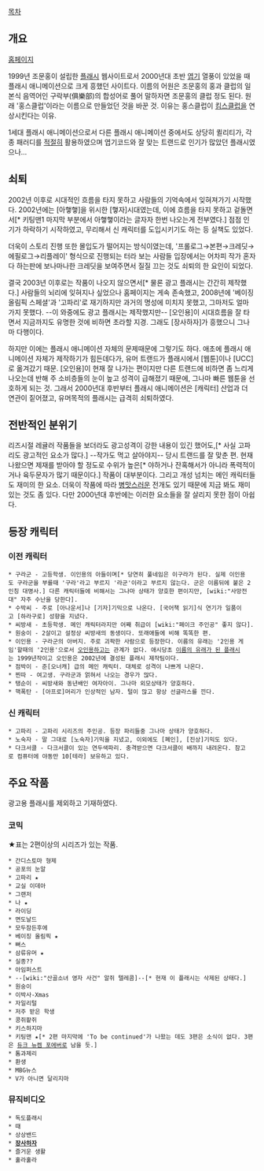 [[목차]]

== 개요 ==
[http://www.hongskuracbu.com/ 홈페이지]

1999년 조문홍이 설립한 [[플래시]] 웹사이트로서 2000년대 초반 [[엽기]] 열풍이 있었을 때 플래시 애니메이션으로 크게 흥했던 사이트다. 이름의 어원은 조문홍의 홍과 클럽의 일본식 음역어인 구락부(俱樂部)의 합성어로 풀어 말하자면 조문홍의 클럽 정도 된다. 원래 '홍스클럽'이라는 이름으로 만들었던 것을 바꾼 것. 이유는 홍스클럽이 [[킴스클럽]]을 연상시킨다는 이유.

1세대 플래시 애니메이션으로서 다른 플래시 애니메이션 중에서도 상당히 퀼리티가, 각종 패러디를 [[적절]]히 활용하였으며 엽기코드와 잘 맞는 트랜드로 인기가 많았던 플래시였으나...

== 쇠퇴 ==
2002년 이후로 시대적인 흐름을 타지 못하고 사람들의 기억속에서 잊혀져가기 시작했다. 2002년에는 [아햏햏]을 위시한 [햏자]시대였는데, 이에 흐름을 타지 못하고 겉돌면서[* 키팅맨1 마지막 부분에서 아햏햏이라는 글자자 한번 나오는게 전부였다.] 점점 인기가 하락하기 시작하였고, 무리해서 신 캐릭터를 도입시키기도 하는 등 실책도 있었다.

더욱이 스토리 진행 또한 몰입도가 떨어지는 방식이였는데, '프롤로그→본편→크레딧→에필로그→리플레이' 형식으로 진행되는 터라 보는 사람들 입장에서는 어차피 작가 혼자 다 하는판에 보나마나한 크레딧을 보여주면서 질질 끄는 것도 쇠퇴의 한 요인이 되었다.

결국 2003년 이후로는 작품이 나오지 않으면서[* 물론 광고 플래시는 간간히 제작했다.] 사람들의 뇌리에 잊혀지나 싶었으나 홈페이지는 게속 존속했고, 2008년에 '베이징 올림픽 스페셜'과 '고파리'로 재기하지만 과거의 명성에 미치지 못했고, 그마저도 얼마 가지 못했다. --이 와중에도 광고 플래시는 제작했지만-- [오인용]이 시대흐름을 잘 타면서 지금까지도 유명한 것에 비하면 초라할 지경. 그래도 [장사하자]가 흥했으니 그나마 다행이다.

하지만 이에는 플래시 애니메이션 자체의 문제때문에 그렇기도 하다. 애초에 플래시 애니메이션 자체가 제작하기가 힘든데다가, 유머 트랜드가 플래시에서 [웹툰]이나 [UCC]로 옮겨갔기 때문. [오인용]이 현재 잘 나가는 편이지만 다른 트랜드에 비하면 좀 느리게 나오는데 반해 주 소비층들의 눈이 높고 성격이 급해졌기 때문에, 그나마 빠른 웹툰을 선호하게 되는 것. 그래서 2000년대 후반부터 플래시 애니메이션은 [캐릭터] 산업과 더 연관이 짙어졌고, 유머목적의 플래시는 급격히 쇠퇴하였다.

== 전반적인 분위기 ==
리즈시절 레귤러 작품들을 보더라도 광고성격이 강한 내용이 있긴 했어도,[* 사실 고파리도 광고적인 요소가 많다.] --작가도 먹고 살아야지-- 당시 트랜드를 잘 맞춘 편. 현재 나왔으면 제재를 받아야 할 정도로 수위가 높은[* 야하거나 잔혹해서가 아니라 폭력적이거나 육두문자가 많기 때문이다.] 작품이 대부분이다. 그리고 개성 넘치는 메인 캐릭터들도 재미의 한 요소. 더욱이 작품에 따라 [[병맛]]스러운 전개도 있기 때문에 지금 봐도 재미있는 것도 좀 있다. 다만 2000년대 후반에는 이러한 요소들을 잘 살리지 못한 점이 아쉽다.

== 등장 캐릭터 ==
=== 이전 캐릭터 ===
 * 구라군 - 고등학생. 이인용의 아들이며[* 당연히 풀네임은 이구라가 된다. 실제 이인용도 구라군을 부를때 '구라'라고 부르지 '라군'이라고 부르지 않는다. 군은 이름뒤에 붙은 2인칭 대명사.] 다른 캐릭터들에 비해서는 그나마 상태가 양호한 편이지만, [wiki:"사망전대" 자주 수난을 당한다].
 * 수박씨 - 주로 [아나운서]나 [기자]기믹으로 나온다. [국어책 읽기]식 연기가 일품이고 [하라구로] 성향을 지녔다.
 * 씨방새 - 초등학생. 메인 캐릭터라지만 어째 취급이 [wiki:"페이크 주인공" 좋지 않다].
 * 원숭이 - 2살이고 설정상 씨방새의 동생이다. 또래애들에 비해 똑똑한 편.
 * 이인용 - 구라군의 아버지. 주로 괴팍한 사람으로 등장한다. 이름의 유래는 '2인용 게임'할때의 '2인용'으로서 [[오인용]]하고는 관계가 없다. 애시당초 [http://www.hongskuracbu.com/third-rate1.html 이름의 유래가 된 플래시]는 1999년작이고 오인용은 2002년에 결성된 플래시 제작팀이다.
 * 점박이 - 준[오너캐] 급의 메인 캐릭터. 대체로 성격이 나쁘게 나온다.
 * 찐따 - 여고생. 구라군과 얽혀서 나오는 경우가 많다.
 * 탱순이 - 씨방새와 동년배인 여자아이. 그나마 외모상태가 양호하다.
 * 핵폭탄 - [아프로]머리가 인상적인 남자. 털이 많고 항상 선글라스를 낀다.

=== 신 캐릭터 ===

 * 고파리 - 고파리 시리즈의 주인공. 등장 파리들중 그나마 상태가 양호하다.
 * 노숙자 - 말 그대로 [노숙자]기믹을 지녔고, 이외에도 [폐인], [진상]기믹도 있다.
 * 다크서클 - 다크서클이 있는 연두색파리. 충격받으면 다크서클이 배까지 내려온다. 참고로 컴퓨터에 야동만 10[테라] 보유하고 있다. 

== 주요 작품 ==
광고용 플래시를 제외하고 기재하였다.

=== 코믹 ===
★표는 2편이상의 시리즈가 있는 작품.

 * 간디스토마 형제
 * 공포의 눈알
 * 고파리 ★
 * 교실 이데아
 * 그랜저
 * 나 ★
 * 라이딩
 * 면도날드
 * 모두잠든후에
 * 베이징 올림픽 ★
 * 뻐스
 * 삼류유머 ★
 * 실종??
 * 아임퍼스트
 * --[wiki:"산골소녀 영자 사건" 알쥐 텔레콤]--[* 현재 이 플래시는 삭제된 상태다.]
 * 원숭이
 * 이박사-Xmas
 * 자일리털
 * 저주 받은 학생
 * 콩쥐팥쥐
 * 키스하지마
 * 키팅맨 ★[* 2편 마지막에 'To be continued'가 나왔는 데도 3편은 소식이 없다. 3편은 [[듀크 뉴켐 포에버]]로 남을 듯.]
 * 톰과제리
 * 환생
 * MBG뉴스
 * V가 아니면 달리지마

=== 뮤직비디오 ===
 * 독도플래시
 * 때
 * 상상밴드
 * '''[[장사하자]]'''
 * 즐거운 생활
 * 훌라훌라
